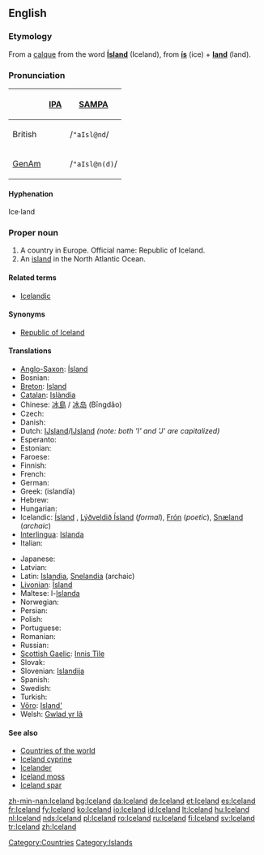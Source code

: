 ==English==
{{wikipedia}}

===Etymology===
From a [[calque]] from the {{Icel.}} word '''[[Ísland]]''' (Iceland), from '''[[ís]]''' (ice) + '''[[land]]''' (land).

===Pronunciation===
{| border=1 cellpadding=5
! !! [[w:IPA|IPA]] !! [[w:SAMPA|SAMPA]]
|-
! British
| {{IPAchar|/ˈaɪslənd/}} || /<tt>"aIsl@nd</tt>/
|-
! [[GenAm]]
| {{IPAchar|/ˈaɪslən(d)/}} || /<tt>"aIsl@n(d)</tt>/
|}

====Hyphenation====
Ice·land

===Proper noun===
{{en-proper noun}}

# A country in Europe. Official name: Republic of Iceland.
# An [[island]] in the North Atlantic Ocean.

====Related terms====
* [[Icelandic]]

====Synonyms====
* [[Republic of Iceland]]

====Translations====
{{trans-top|country in Europe}}
* [[Anglo-Saxon]]: [[Ísland]]
* Bosnian: {{t-|bs|Island|m}}
* [[Breton]]: [[Island]]
* [[Catalan]]: [[Islàndia]] {{f}}
* Chinese: [[冰島]] / [[冰岛]] (Bīngdǎo)
* Czech: {{t+|cs|Island|m}}
* Danish: {{t+|da|Island}}
* Dutch: [[Ĳsland]]/[[IJsland]] ''(note: both 'I' and 'J' are capitalized)''
* Esperanto: {{t-|eo|Islando|xs=Esperanto}}
* Estonian: {{t+|et|Island}}
* Faroese: {{t-|fo|Ísland|xs=Faroese}}
* Finnish: {{t+|fi|Islanti}}
* French: {{t+|fr|Islande}}
* German: {{t+|de|Island|n}}
* Greek: {{t|el|Ισλανδία|f|sc=Grek}} (islandía)
* Hebrew: {{t-|he|איסלנד|tr=Island|sc=Hebr}}
* Hungarian: {{t+|hu|Izland}}
* Icelandic: [[Ísland]] {{n}}, [[Lýðveldið Ísland]] {{n}} (''formal''), [[Frón]] {{n}} (''poetic''), [[Snæland]] {{n}} (''archaic'')
* [[Interlingua]]: [[Islanda]]
* Italian: {{t-|it|Islanda|f}}
{{trans-mid}}
* Japanese: {{t+|ja|アイスランド|tr=Aisurando|sc=Jpan}}
* Latvian: {{t-|lv|Islande|f|xs=Latvian}}
* Latin: [[Islandia]], [[Snelandia]] (archaic)
* [[Livonian]]: [[Īsland]]
* Maltese: l-[[Islanda]]
* Norwegian: {{t-|no|Island}}
* Persian: {{t-|fa|ایسلند|tr=Island|sc=FAchar|xs=Persian}}
* Polish: {{t+|pl|Islandia|f}}
* Portuguese: {{t+|pt|Islândia|f}}
* Romanian: {{t+|ro|Islanda|f}}
* Russian: {{t-|ru|Исландия|f|tr=Islándija|sc=Cyrl}}
* [[Scottish Gaelic]]: [[Innis Tìle]] {{f}}
* Slovak: {{t-|sk|Island|m}}
* Slovenian: [[Islandija]] {{f}}
* Spanish: {{t+|es|Islandia|f}}
* Swedish: {{t+|sv|Island}}
* Turkish: {{t+|tr|İzlanda}}
* [[Võro]]: [[Island']]
* Welsh: [[Gwlad yr Iâ]]
{{trans-bottom}}

====See also====
* [[Countries of the world]]
* [[Iceland cyprine]]
* [[Icelander]]
* [[Iceland moss]]
* [[Iceland spar]]

[[Category:Countries]]
[[Category:Islands]]

[[zh-min-nan:Iceland]]
[[bg:Iceland]]
[[da:Iceland]]
[[de:Iceland]]
[[et:Iceland]]
[[es:Iceland]]
[[fr:Iceland]]
[[fy:Iceland]]
[[ko:Iceland]]
[[io:Iceland]]
[[id:Iceland]]
[[lt:Iceland]]
[[hu:Iceland]]
[[nl:Iceland]]
[[nds:Iceland]]
[[pl:Iceland]]
[[ro:Iceland]]
[[ru:Iceland]]
[[fi:Iceland]]
[[sv:Iceland]]
[[tr:Iceland]]
[[zh:Iceland]]